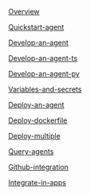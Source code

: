[Overview](Agents/Overview)

[Quickstart-agent](Agents/Quickstart-agent)

[Develop-an-agent](Agents/Develop-an-agent)

[Develop-an-agent-ts](Agents/Develop-an-agent-ts)

[Develop-an-agent-py](Agents/Develop-an-agent-py)

[Variables-and-secrets](Agents/Variables-and-secrets)

[Deploy-an-agent](Agents/Deploy-an-agent)

[Deploy-dockerfile](Agents/Deploy-dockerfile)

[Deploy-multiple](Agents/Deploy-multiple)

[Query-agents](Agents/Query-agents)

[Github-integration](Agents/Github-integration)

[Integrate-in-apps](Agents/Integrate-in-apps)